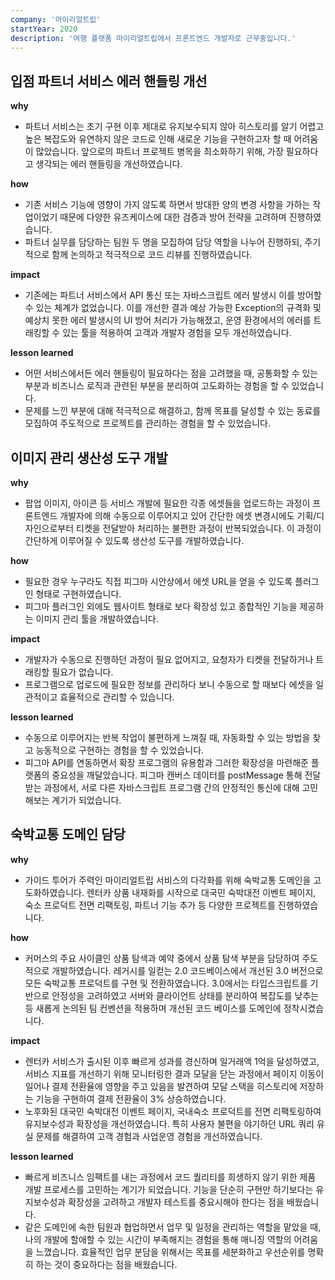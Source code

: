 ```yaml
---
company: '마이리얼트립'
startYear: 2020
description: '여행 플랫폼 마이리얼트립에서 프론트엔드 개발자로 근무중입니다.'
---
```


## 입점 파트너 서비스 에러 핸들링 개선

**why**

- 파트너 서비스는 초기 구현 이후 제대로 유지보수되지 않아 히스토리를 알기 어렵고 높은 복잡도와 유연하지 않은 코드로 인해 새로운 기능을 구현하고자 할 때 어려움이 많았습니다. 앞으로의 파트너 프로젝트 병목을 최소화하기 위해, 가장 필요하다고 생각되는 에러 핸들링을 개선하였습니다.

**how**

- 기존 서비스 기능에 영향이 가지 않도록 하면서 방대한 양의 변경 사항을 가하는 작업이었기 때문에 다양한 유즈케이스에 대한 검증과 방어 전략을 고려하며 진행하였습니다.
- 파트너 실무를 담당하는 팀원 두 명을 모집하여 담당 역할을 나누어 진행하되, 주기적으로 함께 논의하고 적극적으로 코드 리뷰를 진행하였습니다.

**impact**

- 기존에는 파트너 서비스에서 API 통신 또는 자바스크립트 에러 발생시 이를 방어할 수 있는 체계가 없었습니다. 이를 개선한 결과 예상 가능한 Exception의 규격화 및 예상치 못한 에러 발생시의 UI 방어 처리가 가능해졌고, 운영 환경에서의 에러를 트래킹할 수 있는 툴을 적용하여 고객과 개발자 경험을 모두 개선하였습니다.

**lesson learned**

- 어떤 서비스에서든 에러 핸들링이 필요하다는 점을 고려했을 때, 공통화할 수 있는 부분과 비즈니스 로직과 관련된 부분을 분리하여 고도화하는 경험을 할 수 있었습니다.
- 문제를 느낀 부분에 대해 적극적으로 해결하고, 함께 목표를 달성할 수 있는 동료를 모집하여 주도적으로 프로젝트를 관리하는 경험을 할 수 있었습니다.

## 이미지 관리 생산성 도구 개발

**why**

- 팝업 이미지, 아이콘 등 서비스 개발에 필요한 각종 에셋들을 업로드하는 과정이 프론트엔드 개발자에 의해 수동으로 이루어지고 있어 간단한 에셋 변경시에도 기획/디자인으로부터 티켓을 전달받아 처리하는 불편한 과정이 반복되었습니다. 이 과정이 간단하게 이루어질 수 있도록 생산성 도구를 개발하였습니다.

**how**

- 필요한 경우 누구라도 직접 피그마 시안상에서 에셋 URL을 얻을 수 있도록 플러그인 형태로 구현하였습니다.
- 피그마 플러그인 외에도 웹사이트 형태로 보다 확장성 있고 종합적인 기능을 제공하는 이미지 관리 툴을 개발하였습니다.

**impact**

- 개발자가 수동으로 진행하던 과정이 필요 없어지고, 요청자가 티켓을 전달하거나 트래킹할 필요가 없습니다.
- 프로그램으로 업로드에 필요한 정보를 관리하다 보니 수동으로 할 때보다 에셋을 일관적이고 효율적으로 관리할 수 있습니다.

**lesson learned**

- 수동으로 이루어지는 반복 작업이 불편하게 느껴질 때, 자동화할 수 있는 방법을 찾고 능동적으로 구현하는 경험을 할 수 있었습니다.
- 피그마 API를 연동하면서 확장 프로그램의 유용함과 그러한 확장성을 마련해준 플랫폼의 중요성을 깨달았습니다. 피그마 캔버스 데이터를 postMessage 통해 전달받는 과정에서, 서로 다른 자바스크립트 프로그램 간의 안정적인 통신에 대해 고민해보는 계기가 되었습니다.

## 숙박교통 도메인 담당

**why**

- 가이드 투어가 주력인 마이리얼트립 서비스의 다각화를 위해 숙박교통 도메인을 고도화하였습니다. 렌터카 상품 내재화를 시작으로 대국민 숙박대전 이벤트 페이지, 숙소 프로덕트 전면 리팩토링, 파트너 기능 추가 등 다양한 프로젝트를 진행하였습니다.

**how**

- 커머스의 주요 사이클인 상품 탐색과 예약 중에서 상품 탐색 부분을 담당하여 주도적으로 개발하였습니다. 레거시를 일컫는 2.0 코드베이스에서 개선된 3.0 버전으로 모든 숙박교통 프로덕트를 구현 및 전환하였습니다. 3.0에서는 타입스크립트를 기반으로 안정성을 고려하였고 서버와 클라이언트 상태를 분리하여 복잡도를 낮추는 등 새롭게 논의된 팀 컨벤션을 적용하며 개선된 코드 베이스를 도메인에 정착시켰습니다.

**impact**

- 렌터카 서비스가 출시된 이후 빠르게 성과를 경신하며 일거래액 1억을 달성하였고, 서비스 지표를 개선하기 위해 모니터링한 결과 모달을 닫는 과정에서 페이지 이동이 일어나 결제 전환율에 영향을 주고 있음을 발견하여 모달 스택을 히스토리에 저장하는 기능을 구현하여 결제 전환율이 3% 상승하였습니다.
- 노후화된 대국민 숙박대전 이벤트 페이지, 국내숙소 프로덕트를 전면 리팩토링하여 유지보수성과 확장성을 개선하였습니다. 특히 사용자 불편을 야기하던 URL 쿼리 유실 문제를 해결하여 고객 경험과 사업운영 경험을 개선하였습니다.

**lesson learned**

- 빠르게 비즈니스 임팩트를 내는 과정에서 코드 퀄리티를 희생하지 않기 위한 제품 개발 프로세스를 고민하는 계기가 되었습니다. 기능을 단순히 구현만 하기보다는 유지보수성과 확장성을 고려하고 개발자 테스트를 중요시해야 한다는 점을 배웠습니다.
- 같은 도메인에 속한 팀원과 협업하면서 업무 및 일정을 관리하는 역할을 맡았을 때, 나의 개발에 할애할 수 있는 시간이 부족해지는 경험을 통해 매니징 역할의 어려움을 느꼈습니다. 효율적인 업무 분담을 위해서는 목표를 세분화하고 우선순위를 명확히 하는 것이 중요하다는 점을 배웠습니다.
